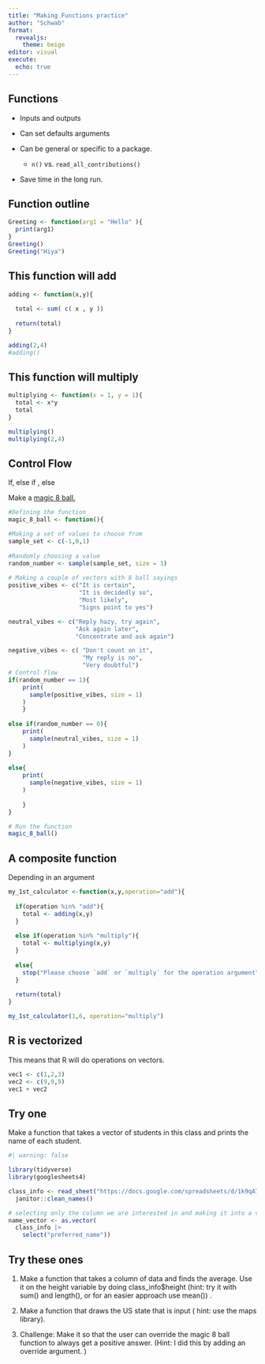 ```yaml
---
title: "Making Functions practice"
author: "Schwab"
format: 
  revealjs:
    theme: beige
editor: visual
execute: 
  echo: true
---
```


## Functions

-   Inputs and outputs

-   Can set defaults arguments

-   Can be general or specific to a package.

    -   `n()` vs. `read_all_contributions()`

-   Save time in the long run.

## Function outline

```r
Greeting <- function(arg1 = "Hello" ){
  print(arg1)
}
Greeting()
Greeting("Hiya")
```

## This function will add

```r

adding <- function(x,y){
  
  total <- sum( c( x , y ))
  
  return(total)
}

adding(2,4)
#adding()

```

## This function will multiply

```r
multiplying <- function(x = 1, y = 1){
  total <- x*y
  total
}

multiplying()
multiplying(2,4)

```

## Control Flow

If, else if , else

Make a [magic 8 ball.](https://magic-8ball.com)

```r
#Defining the function
magic_8_ball <- function(){

#Making a set of values to choose from
sample_set <- c(-1,0,1)  
  
#Randomly choosing a value
random_number <- sample(sample_set, size = 1)  
  
# Making a couple of vectors with 8 ball sayings
positive_vibes <- c("It is certain",
                    "It is decidedly so",
                    "Most likely",
                    "Signs point to yes")

neutral_vibes <- c("Reply hazy, try again",
                   "Ask again later",
                   "Concentrate and ask again")

negative_vibes <- c( "Don't count on it", 
                     "My reply is no", 
                     "Very doubtful")
# Control flow
if(random_number == 1){
    print(
      sample(positive_vibes, size = 1)
    )
    }
    
else if(random_number == 0){
    print(
      sample(neutral_vibes, size = 1)
    )
}
  
else{
    print(
      sample(negative_vibes, size = 1)
    )
    
    }
}

# Run the function
magic_8_ball()
```

## A composite function

Depending in an argument

```r
my_1st_calculator <-function(x,y,operation="add"){
  
  if(operation %in% "add"){
    total <- adding(x,y)
  }
  
  else if(operation %in% "multiply"){
    total <- multiplying(x,y)
  }
  
  else{
    stop("Please choose `add` or `multiply` for the operation argument")
  }
  
  return(total)
}
```

```r
my_1st_calculator(1,6, operation="multiply")
```

## R is vectorized

This means that R will do operations on vectors.

```r
vec1 <- c(1,2,3)
vec2 <- c(9,9,9)
vec1 + vec2
```

## Try one

Make a function that takes a vector of students in this class and prints the name of each student.

```r
#| warning: false

library(tidyverse)
library(googlesheets4)

class_info <- read_sheet("https://docs.google.com/spreadsheets/d/1k9qA7XldtHB8-FZjmEymoUoeZJArS4tGy5gyVsvyLB0/edit?usp=sharing") |>
  janitor::clean_names()

# selecting only the column we are interested in and making it into a vector.
name_vector <- as.vector( 
  class_info |>
    select("preferred_name"))

```

## Try these ones

1.  Make a function that takes a column of data and finds the average. Use it on the height variable by doing class_info\$height (hint: try it with sum() and length(), or for an easier approach use mean()) .

2.  Make a function that draws the US state that is input ( hint: use the maps library).

3.  Challenge: Make it so that the user can override the magic 8 ball function to always get a positive answer. (Hint: I did this by adding an override argument. )

<!-- ## Note on data masking -->

<!-- No masking : data\$variable -->

<!-- With masking : data \|\> filter(variable) -->

<!-- Data masking is super convenient for learning the tidyverse. -->

<!-- Not so great when making functions. -->

<!-- If using a tidyverse verb with a variable use `{{}}` around the variable. -->

<!-- [Read more](https://rlang.r-lib.org/reference/topic-data-mask.html) -->

<!-- ## Filtering a lot -->

<!-- ```{r} -->

<!-- library(tidyverse) -->

<!-- auto_filter <- function(data, variable, value){ -->

<!--   data |> -->

<!--     filter({{variable}} == value) -->

<!-- } -->

<!-- ``` -->

<!-- ```{r} -->

<!-- auto_filter(data = mtcars, variable = am, value = 0 ) -->

<!-- ``` -->

<!-- ## Classwork -->

<!-- ## Your turn -->

<!-- Make a function that outputs a scatterplot and linear regression -->

<!-- -   Call your function super grapher. -->

<!--     -   It should take an x and y variable. -->

<!--     -   It needs the data -->

<!--     -   It need a logical for the graph -->

<!-- ```{r} -->

<!-- #| echo: FALSE -->

<!-- library(tidyverse) -->

<!-- super_grapher <- function(variable1=NULL ,variable2=NULL , dat= NULL ,linear_regression = TRUE){ -->

<!--   ggplot(mapping = aes(x= {{variable1}},  y= {{variable2}}), data = dat)+ -->

<!--     geom_point() + -->

<!--     if(linear_regression == TRUE){ -->

<!--     geom_smooth(method = "lm" ) -->

<!--     } -->

<!--     else{ -->

<!--     labs(caption = "no regression required") -->

<!--     } -->

<!-- } -->

<!-- super_grapher(variable1 = mpg,variable2 = hp, dat = mtcars, linear_regression = FALSE) -->

<!-- ``` -->
